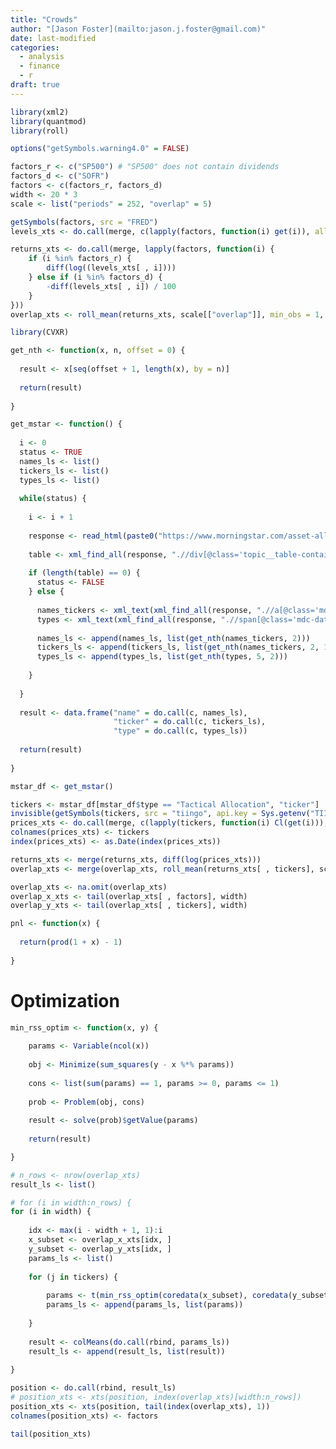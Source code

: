 ```yaml
---
title: "Crowds"
author: "[Jason Foster](mailto:jason.j.foster@gmail.com)"
date: last-modified
categories:
  - analysis
  - finance
  - r
draft: true
---
```


```r
library(xml2)
library(quantmod)
library(roll)
```

```r
options("getSymbols.warning4.0" = FALSE)
```

```r
factors_r <- c("SP500") # "SP500" does not contain dividends
factors_d <- c("SOFR")
factors <- c(factors_r, factors_d)
width <- 20 * 3
scale <- list("periods" = 252, "overlap" = 5)
```

```r
getSymbols(factors, src = "FRED")
levels_xts <- do.call(merge, c(lapply(factors, function(i) get(i)), all = TRUE))
```

```r
returns_xts <- do.call(merge, lapply(factors, function(i) {
    if (i %in% factors_r) {
        diff(log((levels_xts[ , i])))
    } else if (i %in% factors_d) {
        -diff(levels_xts[ , i]) / 100
    }    
}))
overlap_xts <- roll_mean(returns_xts, scale[["overlap"]], min_obs = 1, na_restore = TRUE)
```

```r
library(CVXR)
```

```r
get_nth <- function(x, n, offset = 0) {
  
  result <- x[seq(offset + 1, length(x), by = n)]
  
  return(result)
  
}
```

```r
get_mstar <- function() {
  
  i <- 0
  status <- TRUE
  names_ls <- list()
  tickers_ls <- list()
  types_ls <- list()
  
  while(status) {
    
    i <- i + 1
    
    response <- read_html(paste0("https://www.morningstar.com/asset-allocation-funds?page=", i))
    
    table <- xml_find_all(response, ".//div[@class='topic__table-container']")
    
    if (length(table) == 0) {
      status <- FALSE
    } else {
      
      names_tickers <- xml_text(xml_find_all(response, ".//a[@class='mdc-link mds-link mds-link--data-table mdc-link--no-visited']"))
      types <- xml_text(xml_find_all(response, ".//span[@class='mdc-data-point mdc-data-point--string mdc-string']"))
      
      names_ls <- append(names_ls, list(get_nth(names_tickers, 2)))
      tickers_ls <- append(tickers_ls, list(get_nth(names_tickers, 2, 1)))
      types_ls <- append(types_ls, list(get_nth(types, 5, 2)))
      
    }
    
  }
  
  result <- data.frame("name" = do.call(c, names_ls),
                       "ticker" = do.call(c, tickers_ls),
                       "type" = do.call(c, types_ls))
  
  return(result)
  
}
```

```r
mstar_df <- get_mstar()
```

```r
tickers <- mstar_df[mstar_df$type == "Tactical Allocation", "ticker"]
invisible(getSymbols(tickers, src = "tiingo", api.key = Sys.getenv("TIINGO_API_KEY"), adjust = TRUE))
prices_xts <- do.call(merge, c(lapply(tickers, function(i) Cl(get(i))), all = TRUE))
colnames(prices_xts) <- tickers
index(prices_xts) <- as.Date(index(prices_xts))
```

```r
returns_xts <- merge(returns_xts, diff(log(prices_xts)))
overlap_xts <- merge(overlap_xts, roll_mean(returns_xts[ , tickers], scale[["overlap"]], min_obs = 1))
```

```r
overlap_xts <- na.omit(overlap_xts)
overlap_x_xts <- tail(overlap_xts[ , factors], width)
overlap_y_xts <- tail(overlap_xts[ , tickers], width)
```

```r
pnl <- function(x) {
  
  return(prod(1 + x) - 1)
  
}
```

# Optimization

```r
min_rss_optim <- function(x, y) {
    
    params <- Variable(ncol(x))
    
    obj <- Minimize(sum_squares(y - x %*% params))
    
    cons <- list(sum(params) == 1, params >= 0, params <= 1)
    
    prob <- Problem(obj, cons)
        
    result <- solve(prob)$getValue(params)
    
    return(result)

}
```

```r
# n_rows <- nrow(overlap_xts)
result_ls <- list()

# for (i in width:n_rows) {
for (i in width) {
    
    idx <- max(i - width + 1, 1):i
    x_subset <- overlap_x_xts[idx, ]
    y_subset <- overlap_y_xts[idx, ]
    params_ls <- list()
    
    for (j in tickers) {
        
        params <- t(min_rss_optim(coredata(x_subset), coredata(y_subset[ , j])))
        params_ls <- append(params_ls, list(params))
        
    }
    
    result <- colMeans(do.call(rbind, params_ls))
    result_ls <- append(result_ls, list(result))
    
}
```

```r
position <- do.call(rbind, result_ls)
# position_xts <- xts(position, index(overlap_xts)[width:n_rows])
position_xts <- xts(position, tail(index(overlap_xts), 1))
colnames(position_xts) <- factors
```

```r
tail(position_xts)
```
